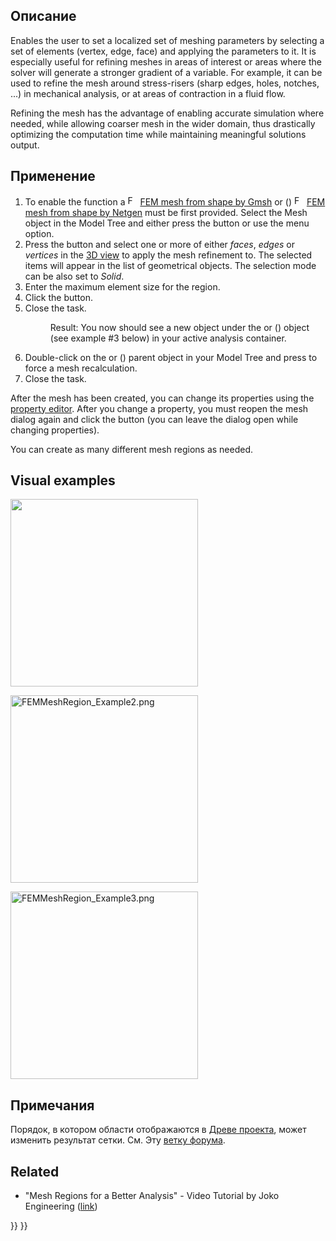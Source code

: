 <languages/>

<div class="mw-translate-fuzzy">
{{Docnav/ru
|[[FEM_MeshBoundaryLayer/ru|FEM mesh boundary layer]]
|[[FEM_MeshGroup/ru|FEM mesh group]]
|[[FEM_Workbench/ru|FEM]]
|IconL=Fem-femmesh-boundary-layer.svg
|IconC=Workbench_FEM.svg
|IconR=FEM_MeshGroup.png
}}
</div>

<div class="mw-translate-fuzzy">
{{GuiCommand/ru
|Name=FEM MeshRegion
|Name/ru=Область сетки МКЭ
|MenuLocation= Mesh → Область сетки МКЭ
|Workbenches=[[FEM_Workbench/ru|FEM]]
|Shortcut=
|SeeAlso=[[FEM_tutorial/ru|FEM tutorial]]
}}
</div>

<span id="Description"></span>
==Описание==

Enables the user to set a localized set of meshing parameters by selecting a set of elements (vertex, edge, face) and applying the parameters to it. It is especially useful for refining meshes in areas of interest or areas where the solver will generate a stronger gradient of a variable. For example, it can be used to refine the mesh around stress-risers (sharp edges, holes, notches, ...) in mechanical analysis, or at areas of contraction in a fluid flow.

Refining the mesh has the advantage of enabling accurate simulation where needed, while allowing coarser mesh in the wider domain, thus drastically optimizing the computation time while maintaining meaningful solutions output.

<span id="Usage"></span>
==Применение==

# To enable the function a [[Image:FEM_MeshGmshFromShape.svg|16px]] [[FEM_MeshGmshFromShape|FEM mesh from shape by Gmsh]] or ({{VersionPlus|1.1}}) [[Image:FEM_MeshNetgenFromShape.svg|16px]] [[FEM_MeshNetgenFromShape|FEM mesh from shape by Netgen]] must be first provided. Select the Mesh object in the Model Tree and either press the {{Button|[[Image:FEM_MeshRegion.svg|16px]] [[FEM_MeshRegion|FEM mesh refinement]]}} button or use the {{MenuCommand|Mesh → [[Image:FEM_MeshRegion.svg|16px]] FEM mesh refinement}} menu option.
# Press the {{Button|Add}} button and select one or more of either ''faces'', ''edges'' or ''vertices'' in the [[3D_view|3D view]] to apply the mesh refinement to. The selected items will appear in the list of geometrical objects. The selection mode can be also set to ''Solid''.
# Enter the maximum element size for the region.
# Click the {{Button|OK}} button.
# Close the task.
#: Result: You now should see a new {{incode|FEMMeshRegion}} object under the {{incode|FEMMeshGmsh}} or ({{VersionPlus|1.1}}) {{incode|FEMMeshNetgen}} object (see example #3 below) in your active analysis container.
# Double-click on the {{incode|FEMMeshGmsh}} or ({{VersionPlus|1.1}}) {{incode|FEMMeshNetgen}} parent object in your Model Tree and press {{Button|Apply}} to force a mesh recalculation.
# Close the task.

After the mesh has been created, you can change its properties using the [[Property_editor|property editor]]. After you change a property, you must reopen the mesh dialog again and click the {{Button|Apply}} button (you can leave the dialog open while changing properties).

You can create as many different mesh regions as needed.

==Visual examples== 

[[File:FEMMeshRegion_Example1.png|300px|]]
{{Caption|Example 1: The initial coarse FEM Mesh by GMSH}}


[[File:FEMMeshRegion_Example2.png|300px]]
{{Caption|Example 2: After applying a Mesh refinement using two FEM Mesh Region objects, the large hole is refined to a maximum element size of 3 mm, the smaller hole is refined to 1 mm}}

[[File:FEMMeshRegion_Example3.png|300px]]
{{Caption|Example 3: A simple example of the resulting Model Tree}}

<span id="Notes"></span>
==Примечания==

<div class="mw-translate-fuzzy">
Порядок, в котором области отображаются в [[Tree view/ru|Древе проекта]], может изменить результат сетки. См. Эту [https://forum.freecadweb.org/viewtopic.php?f=18&t=41955 ветку форума].
</div>

==Related==

* "Mesh Regions for a Better Analysis" - Video Tutorial by Joko Engineering ([https://www.youtube.com/watch?v=X5RVe2SDPvw link])


<div class="mw-translate-fuzzy">
{{Docnav/ru
|[[FEM_MeshBoundaryLayer/ru|FEM mesh boundary layer]]
|[[FEM_MeshGroup/ru|FEM mesh group]]
|[[FEM_Workbench/ru|FEM]]
|IconL=Fem-femmesh-boundary-layer.svg
|IconC=Workbench_FEM.svg
|IconR=FEM_MeshGroup.png
}}
</div>

{{FEM Tools navi{{#translation:}}}}
{{Userdocnavi{{#translation:}}}}